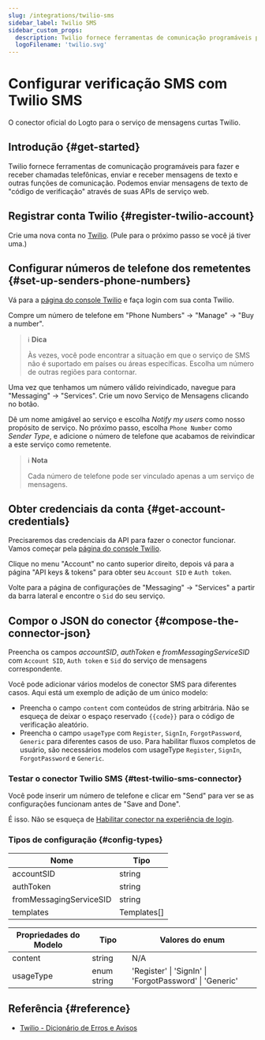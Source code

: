 ```yaml
---
slug: /integrations/twilio-sms
sidebar_label: Twilio SMS
sidebar_custom_props:
  description: Twilio fornece ferramentas de comunicação programáveis para chamadas telefônicas e mensagens.
  logoFilename: 'twilio.svg'
---
```



# Configurar verificação SMS com Twilio SMS

O conector oficial do Logto para o serviço de mensagens curtas Twilio.

<GuideTip />

## Introdução \{#get-started}

Twilio fornece ferramentas de comunicação programáveis para fazer e receber chamadas telefônicas, enviar e receber mensagens de texto e outras funções de comunicação. Podemos enviar mensagens de texto de "código de verificação" através de suas APIs de serviço web.

## Registrar conta Twilio \{#register-twilio-account}

Crie uma nova conta no [Twilio](https://www.twilio.com). (Pule para o próximo passo se você já tiver uma.)

## Configurar números de telefone dos remetentes \{#set-up-senders-phone-numbers}

Vá para a [página do console Twilio](https://console.twilio.com/) e faça login com sua conta Twilio.

Compre um número de telefone em "Phone Numbers" -> "Manage" -> "Buy a number".

> ℹ️ **Dica**
>
> Às vezes, você pode encontrar a situação em que o serviço de SMS não é suportado em países ou áreas específicas. Escolha um número de outras regiões para contornar.

Uma vez que tenhamos um número válido reivindicado, navegue para "Messaging" -> "Services". Crie um novo Serviço de Mensagens clicando no botão.

Dê um nome amigável ao serviço e escolha _Notify my users_ como nosso propósito de serviço. No próximo passo, escolha `Phone Number` como _Sender Type_, e adicione o número de telefone que acabamos de reivindicar a este serviço como remetente.

> ℹ️ **Nota**
>
> Cada número de telefone pode ser vinculado apenas a um serviço de mensagens.

## Obter credenciais da conta \{#get-account-credentials}

Precisaremos das credenciais da API para fazer o conector funcionar. Vamos começar pela [página do console Twilio](https://console.twilio.com/).

Clique no menu "Account" no canto superior direito, depois vá para a página "API keys & tokens" para obter seu `Account SID` e `Auth token`.

Volte para a página de configurações de "Messaging" -> "Services" a partir da barra lateral e encontre o `Sid` do seu serviço.

## Compor o JSON do conector \{#compose-the-connector-json}

Preencha os campos _accountSID_, _authToken_ e _fromMessagingServiceSID_ com `Account SID`, `Auth token` e `Sid` do serviço de mensagens correspondente.

Você pode adicionar vários modelos de conector SMS para diferentes casos. Aqui está um exemplo de adição de um único modelo:

- Preencha o campo `content` com conteúdos de string arbitrária. Não se esqueça de deixar o espaço reservado `{{code}}` para o código de verificação aleatório.
- Preencha o campo `usageType` com `Register`, `SignIn`, `ForgotPassword`, `Generic` para diferentes casos de uso. Para habilitar fluxos completos de usuário, são necessários modelos com usageType `Register`, `SignIn`, `ForgotPassword` e `Generic`.

### Testar o conector Twilio SMS \{#test-twilio-sms-connector}

Você pode inserir um número de telefone e clicar em "Send" para ver se as configurações funcionam antes de "Save and Done".

É isso. Não se esqueça de [Habilitar conector na experiência de login](/connectors/sms-connectors/#enable-phone-number-sign-up-or-sign-in).

### Tipos de configuração \{#config-types}

| Nome                    | Tipo        |
| ----------------------- | ----------- |
| accountSID              | string      |
| authToken               | string      |
| fromMessagingServiceSID | string      |
| templates               | Templates[] |

| Propriedades do Modelo | Tipo        | Valores do enum                                         |
| ---------------------- | ----------- | ------------------------------------------------------- |
| content                | string      | N/A                                                     |
| usageType              | enum string | 'Register' \| 'SignIn' \| 'ForgotPassword' \| 'Generic' |

## Referência \{#reference}

- [Twilio - Dicionário de Erros e Avisos](https://www.twilio.com/docs/api/errors)
